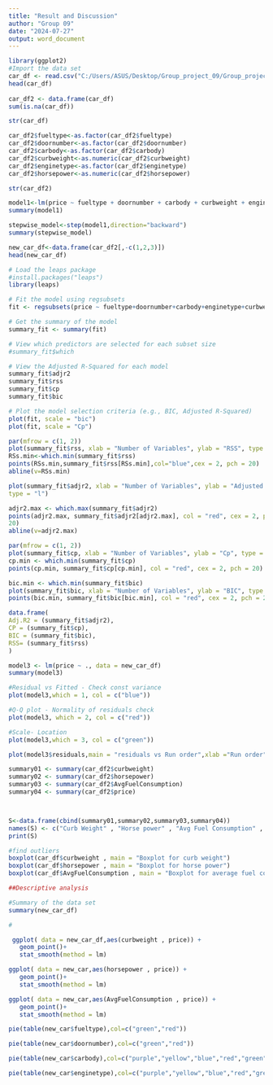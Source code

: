 ---
title: "Result and Discussion"
author: "Group 09"
date: "2024-07-27"
output: word_document
---

```{r}
library(ggplot2)
#Import the data set 
car_df <- read.csv("C:/Users/ASUS/Desktop/Group_project_09/Group_project_09/Car_price_predictor.csv")
head(car_df)
 
car_df2 <- data.frame(car_df)
sum(is.na(car_df))

str(car_df)

car_df2$fueltype<-as.factor(car_df2$fueltype)
car_df2$doornumber<-as.factor(car_df2$doornumber)
car_df2$carbody<-as.factor(car_df2$carbody)
car_df2$curbweight<-as.numeric(car_df2$curbweight)
car_df2$enginetype<-as.factor(car_df2$enginetype)
car_df2$horsepower<-as.numeric(car_df2$horsepower)

str(car_df2)

```
```{r}
model1<-lm(price ~ fueltype + doornumber + carbody + curbweight + enginetype + horsepower + AvgFuelConsumption ,data=car_df2)
summary(model1)
```
```{r}
stepwise_model<-step(model1,direction="backward")
summary(stepwise_model)
```


```{r}
new_car_df<-data.frame(car_df2[,-c(1,2,3)])
head(new_car_df)
```

```{r}
# Load the leaps package
#install.packages("leaps")
library(leaps)

# Fit the model using regsubsets
fit <- regsubsets(price ~ fueltype+doornumber+carbody+enginetype+curbweight+horsepower+AvgFuelConsumption, data = car_df2)

# Get the summary of the model
summary_fit <- summary(fit)

# View which predictors are selected for each subset size
#summary_fit$which

# View the Adjusted R-Squared for each model
summary_fit$adjr2
summary_fit$rss
summary_fit$cp
summary_fit$bic

# Plot the model selection criteria (e.g., BIC, Adjusted R-Squared)
plot(fit, scale = "bic")
plot(fit, scale = "Cp")
```

```{r}
par(mfrow = c(1, 2)) 
plot(summary_fit$rss, xlab = "Number of Variables", ylab = "RSS", type = "l") 
RSs.min<-which.min(summary_fit$rss) 
points(RSs.min,summary_fit$rss[RSs.min],col="blue",cex = 2, pch = 20) 
abline(v=RSs.min)

plot(summary_fit$adjr2, xlab = "Number of Variables", ylab = "Adjusted RSq", 
type = "l") 

adjr2.max <- which.max(summary_fit$adjr2) 
points(adjr2.max, summary_fit$adjr2[adjr2.max], col = "red", cex = 2, pch = 
20) 
abline(v=adjr2.max)
```

```{r}
par(mfrow = c(1, 2)) 
plot(summary_fit$cp, xlab = "Number of Variables", ylab = "Cp", type = "l") 
cp.min <- which.min(summary_fit$cp) 
points(cp.min, summary_fit$cp[cp.min], col = "red", cex = 2, pch = 20) 

bic.min <- which.min(summary_fit$bic) 
plot(summary_fit$bic, xlab = "Number of Variables", ylab = "BIC", type = "l") 
points(bic.min, summary_fit$bic[bic.min], col = "red", cex = 2, pch = 20)
```

```{r}
data.frame( 
Adj.R2 = (summary_fit$adjr2), 
CP = (summary_fit$cp), 
BIC = (summary_fit$bic), 
RSS= (summary_fit$rss)
)
```

```{r}
model3 <- lm(price ~ ., data = new_car_df)
summary(model3)

#Residual vs Fitted - Check const variance
plot(model3,which = 1, col = c("blue"))

#Q-Q plot - Normality of residuals check
plot(model3, which = 2, col = c("red"))

#Scale- Location
plot(model3,which = 3, col = c("green"))

plot(model3$residuals,main = "residuals vs Run order",xlab ="Run order", ylab = "residuals")

```

```{r}

summary01 <- summary(car_df2$curbweight) 
summary02 <- summary(car_df2$horsepower) 
summary03 <- summary(car_df2$AvgFuelConsumption) 
summary04 <- summary(car_df2$price)



S<-data.frame(cbind(summary01,summary02,summary03,summary04))
names(S) <- c("Curb Weight" , "Horse power" , "Avg Fuel Consumption" , "Price")
print(S)


```





```{r}
#find outliers
boxplot(car_df$curbweight , main = "Boxplot for curb weight")
boxplot(car_df$horsepower , main = "Boxplot for horse power")
boxplot(car_df$AvgFuelConsumption , main = "Boxplot for average fuel consumption")
```

```{r}
##Descriptive analysis

#Summary of the data set
summary(new_car_df)

#

 ggplot( data = new_car_df,aes(curbweight , price)) +
   geom_point()+
   stat_smooth(method = lm)
```
```{r}
ggplot( data = new_car,aes(horsepower , price)) +
   geom_point()+
   stat_smooth(method = lm)
```
```{r}
ggplot( data = new_car,aes(AvgFuelConsumption , price)) +
   geom_point()+
   stat_smooth(method = lm)
```

```{r}
pie(table(new_car$fueltype),col=c("green","red"))
```
```{r}
pie(table(new_car$doornumber),col=c("green","red"))
```
```{r}
pie(table(new_car$carbody),col=c("purple","yellow","blue","red","green"))
```
```{r}
pie(table(new_car$enginetype),col=c("purple","yellow","blue","red","green","white"))
```

